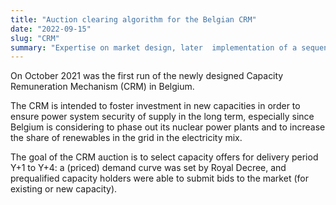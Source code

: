 ```yaml
---
title: "Auction clearing algorithm for the Belgian CRM"
date: "2022-09-15"
slug: "CRM"
summary: "Expertise on market design, later  implementation of a sequential optimization algorithm using Xpress"
---
```


On October 2021 was the first run of the newly designed Capacity Remuneration Mechanism (CRM) in Belgium.

The CRM is intended to foster investment in new capacities in order to ensure power system security of supply in the long term, especially since Belgium is considering to phase out its nuclear power plants and to increase the share of renewables in the grid in the electricity mix.

The goal of the CRM auction is to select capacity offers for delivery period Y+1 to Y+4: a (priced) demand curve was set by Royal Decree, and prequalified capacity holders were able to submit bids to the market (for existing or new capacity).
